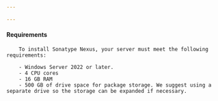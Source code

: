 ```yaml
---

---
```


#### Requirements

        To install Sonatype Nexus, your server must meet the following requirements:

        - Windows Server 2022 or later.
        - 4 CPU cores
        - 16 GB RAM
        - 500 GB of drive space for package storage. We suggest using a separate drive so the storage can be expanded if necessary.